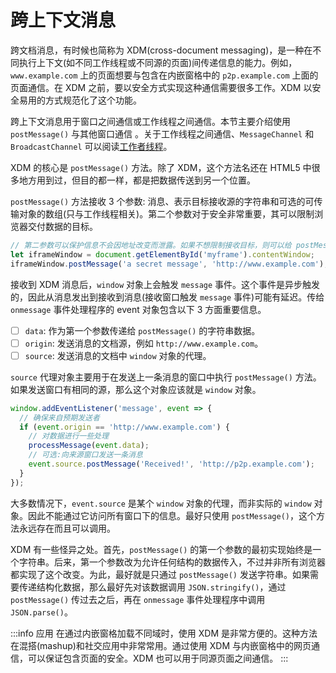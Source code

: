 # 跨上下文消息

跨文档消息，有时候也简称为 XDM(cross-document messaging)，是一种在不同执行上下文(如不同工作线程或不同源的页面)间传递信息的能力。例如，`www.example.com` 上的页面想要与包含在内嵌窗格中的 `p2p.example.com` 上面的页面通信。在 XDM 之前，要以安全方式实现这种通信需要很多工作。XDM 以安全易用的方式规范化了这个功能。

跨上下文消息用于窗口之间通信或工作线程之间通信。本节主要介绍使用 `postMessage()` 与其他窗口通信 。关于工作线程之间通信、`MessageChannel` 和 `BroadcastChannel` 可以阅读[工作者线程](/worker-thread#工作者线程)。

XDM 的核心是 `postMessage()` 方法。除了 XDM，这个方法名还在 HTML5 中很多地方用到过，但目的都一样，都是把数据传送到另一个位置。

`postMessage()` 方法接收 3 个参数: 消息、表示目标接收源的字符串和可选的可传输对象的数组(只与工作线程相关)。第二个参数对于安全非常重要，其可以限制浏览器交付数据的目标。

```js title="postMessage() 示例"
// 第二参数可以保护信息不会因地址改变而泄露。如果不想限制接收目标，则可以给 postMessage()的第二个参数传"*"， 但不推荐这么做。
let iframeWindow = document.getElementById('myframe').contentWindow;
iframeWindow.postMessage('a secret message', 'http://www.example.com');
```

接收到 XDM 消息后，`window` 对象上会触发 `message` 事件。这个事件是异步触发的，因此从消息发出到接收到消息(接收窗口触发 `message` 事件)可能有延迟。传给 `onmessage` 事件处理程序的 event 对象包含以下 3 方面重要信息。

- [ ] `data`: 作为第一个参数传递给 `postMessage()` 的字符串数据。
- [ ] `origin`: 发送消息的文档源，例如 `http://www.example.com`。
- [ ] `source`: 发送消息的文档中 `window` 对象的代理。

`source` 代理对象主要用于在发送上一条消息的窗口中执行 `postMessage()` 方法。如果发送窗口有相同的源，那么这个对象应该就是 `window` 对象。

```js title="message 事件示例"
window.addEventListener('message', event => {
  // 确保来自预期发送者
  if (event.origin == 'http://www.example.com') {
    // 对数据进行一些处理
    processMessage(event.data);
    // 可选:向来源窗口发送一条消息
    event.source.postMessage('Received!', 'http://p2p.example.com');
  }
});
```

大多数情况下，`event.source` 是某个 `window` 对象的代理，而非实际的 `window` 对象。因此不能通过它访问所有窗口下的信息。最好只使用 `postMessage()`，这个方法永远存在而且可以调用。

XDM 有一些怪异之处。首先，`postMessage()` 的第一个参数的最初实现始终是一个字符串。后来，第一个参数改为允许任何结构的数据传入，不过并非所有浏览器都实现了这个改变。为此，最好就是只通过 `postMessage()` 发送字符串。如果需要传递结构化数据，那么最好先对该数据调用 `JSON.stringify()`，通过 `postMessage()` 传过去之后，再在 `onmessage` 事件处理程序中调用 `JSON.parse()`。

:::info 应用
在通过内嵌窗格加载不同域时，使用 XDM 是非常方便的。这种方法在混搭(mashup)和社交应用中非常常用。通过使用 XDM 与内嵌窗格中的网页通信，可以保证包含页面的安全。XDM 也可以用于同源页面之间通信。
:::
